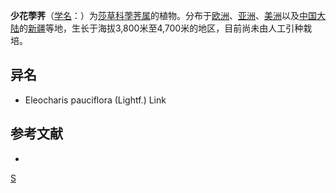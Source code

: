{{Speciesbox 
| genus = Heleocharis
| species = pauciflora
| authority = (Lightf.) Link
}}
'''少花荸荠'''（[[学名|学名]]：{{lang|la|''Heleocharis pauciflora''}}）为[[莎草科|莎草科]][[荸荠属|荸荠属]]的植物。分布于[[欧洲|欧洲]]、[[亚洲|亚洲]]、[[美洲|美洲]]以及[[中国大陆|中国大陆]]的[[新疆|新疆]]等地，生长于海拔3,800米至4,700米的地区，目前尚未由人工引种栽培。

== 异名 ==
* Eleocharis pauciflora (Lightf.) Link

== 参考文献 ==
<div class="references-small">
* {{cite web| url =http://www.bioinfo.cn/db05/KmzwSpecies.php?action=view&id=6927| title =少花荸荠| work =《中国高等植物数据库全库》| publisher =中国科学院微生物研究所| author =昆明植物研究所| accessdate =2009-02-24| deadurl =yes| archiveurl =https://web.archive.org/web/20160305025636/http://www.bioinfo.cn/db05/KmzwSpecies.php?action=view&id=6927| archivedate =2016-03-05}}
</div>
{{Taxonbar|from=Q11037118}}

[[Category:荸荠属|S]]